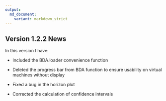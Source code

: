 ```yaml
---
output:
  md_document:
    variant: markdown_strict
---
```

## Version 1.2.2 News
In this version I have:

* Included the BDA.loader convenience function

* Deleted the progress bar from BDA function to ensure usability on virtual machines without display

* Fixed a bug in the horizon plot

* Corrected the calculation of confidence intervals
